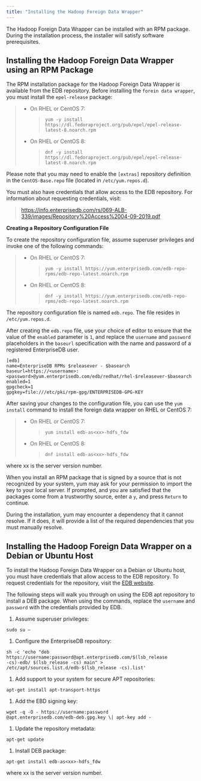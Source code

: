 ```yaml
---
title: "Installing the Hadoop Foreign Data Wrapper"
---
```


<div id="installing_the_hadoop_data_adapter" class="registered_link"></div>

The Hadoop Foreign Data Wrapper can be installed with an RPM package. During the installation process, the installer will satisfy software prerequisites.

<div id="using_an_rpm_package_to_install_the_data_adapter" class="registered_link"></div>

## Installing the Hadoop Foreign Data Wrapper using an RPM Package

The RPM installation package for the Hadoop Foreign Data Wrapper is available from the EDB repository. Before installing the `forein data wrapper`, you must install the `epel-release` package:

> -   On RHEL or CentOS 7:
>
>     > `yum -y install https://dl.fedoraproject.org/pub/epel/epel-release-latest-8.noarch.rpm`
>
> -   On RHEL or CentOS 8:
>
>     > `dnf -y install https://dl.fedoraproject.org/pub/epel/epel-release-latest-8.noarch.rpm`

Please note that you may need to enable the `[extras]` repository definition in the `CentOS-Base.repo` file (located in `/etc/yum.repos.d`).

You must also have credentials that allow access to the EDB repository. For information about requesting credentials, visit:

> <https://info.enterprisedb.com/rs/069-ALB-339/images/Repository%20Access%2004-09-2019.pdf>

**Creating a Repository Configuration File**

To create the repository configuration file, assume superuser privileges and invoke one of the following commands:

> -   On RHEL or CentOS 7:
>
>     > `yum -y install https://yum.enterprisedb.com/edb-repo-rpms/edb-repo-latest.noarch.rpm`
>
> -   On RHEL or CentOS 8:
>
>     > `dnf -y install https://yum.enterprisedb.com/edb-repo-rpms/edb-repo-latest.noarch.rpm`

The repository configuration file is named `edb.repo`. The file resides in `/etc/yum.repos.d`.

After creating the `edb.repo` file, use your choice of editor to ensure that the value of the `enabled` parameter is `1`, and replace the `username` and `password` placeholders in the `baseurl` specification with the name and password of a registered EnterpriseDB user.

```text
[edb]
name=EnterpriseDB RPMs $releasever - $basearch
baseurl=https://<username>:<password>@yum.enterprisedb.com/edb/redhat/rhel-$releasever-$basearch
enabled=1
gpgcheck=1
gpgkey=file:///etc/pki/rpm-gpg/ENTERPRISEDB-GPG-KEY
```

After saving your changes to the configuration file, you can use the `yum install` command to install the foreign data wrapper on RHEL or CentOS 7:

> -   On RHEL or CentOS 7:
>
>     > `yum install edb-as<xx>-hdfs_fdw`
>
> -   On RHEL or CentOS 8:
>
>     > `dnf install edb-as<xx>-hdfs_fdw`

where <span class="title-ref">xx</span> is the server version number.

When you install an RPM package that is signed by a source that is not recognized by your system, yum may ask for your permission to import the key to your local server. If prompted, and you are satisfied that the packages come from a trustworthy source, enter a `y`, and press `Return` to continue.

During the installation, yum may encounter a dependency that it cannot resolve. If it does, it will provide a list of the required dependencies that you must manually resolve.

## Installing the Hadoop Foreign Data Wrapper on a Debian or Ubuntu Host

To install the Hadoop Foreign Data Wrapper on a Debian or Ubuntu host, you must have credentials that allow access to the EDB repository. To request credentials for the repository, visit the [EDB website](https://www.enterprisedb.com/repository-access-request/).

The following steps will walk you through on using the EDB apt repository to install a DEB package. When using the commands, replace the `username` and `password` with the credentials provided by EDB.

1.  Assume superuser privileges:

```text
sudo su –
```

1.  Configure the EnterpriseDB repository:

```text
sh -c 'echo "deb
https://username:password@apt.enterprisedb.com/$(lsb_release
-cs)-edb/ $(lsb_release -cs) main" >
/etc/apt/sources.list.d/edb-$(lsb_release -cs).list'
```

1.  Add support to your system for secure APT repositories:

```text
apt-get install apt-transport-https
```

1.  Add the EBD signing key:

```text
wget -q -O - https://username:password
@apt.enterprisedb.com/edb-deb.gpg.key \| apt-key add -
```

1.  Update the repository metadata:

```text
apt-get update
```

1.  Install DEB package:

```text
apt-get install edb-as<xx>-hdfs_fdw
```

where <span class="title-ref">xx</span> is the server version number.
